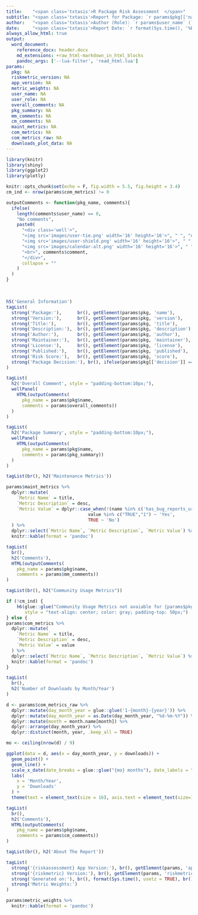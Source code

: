 ```yaml
---
title:    "<span class='txtasis'>R Package Risk Assessment  </span>"
subtitle: "<span class='txtasis'>Report for Package: `r params$pkg[['name']]`</span>"
author:   "<span class='txtasis'>Author (Role): `r params$user_name` (`r params$user_role `)</span>"
date:     "<span class='txtasis'>Report Date: `r format(Sys.time(), '%B %d, %Y')`</span>"
always_allow_html: true
output:
  word_document:
    reference_docx: header.docx
    md_extensions: +raw_html-markdown_in_html_blocks
    pandoc_args: ['--lua-filter', 'read_html.lua']
params:
  pkg: NA
  riskmetric_version: NA
  app_version: NA
  metric_weights: NA
  user_name: NA
  user_role: NA
  overall_comments: NA
  pkg_summary: NA
  mm_comments: NA
  cm_comments: NA
  maint_metrics: NA
  com_metrics: NA
  com_metrics_raw: NA
  downloads_plot_data: NA
---
```


<!-- ![](raa-image.png){style="position:float-right; width:63px; height:52px;"} -->

<style type="text/css">
.txtasis {
  text-transform:none;
}
</style>

```r
library(knitr)
library(shiny)
library(ggplot2)
library(plotly)

knitr::opts_chunk$set(echo = F, fig.width = 5.5, fig.height = 3.4)
cm_ind <- nrow(params$com_metrics) != 0
```

```r
outputComments <- function(pkg_name, comments){
  ifelse(
    length(comments$user_name) == 0, 
    "No comments",
    paste0(
      "<div class='well'>",
      "<img src='images/user-tie.png' width='16' height='16'>", " ", "user: ", comments$user_name, ", ", 
      "<img src='images/user-shield.png' width='16' height='16'>", " ", "role: ", comments$user_role, ", ",
      "<img src='images/calendar-alt.png' width='16' height='16'>", " ", "date: ", comments$added_on,
      "<br>", comments$comment,
      "</div>",
      collapse = ""
    )
  )
}
```

<br>

```r
h5('General Information')
tagList(
  strong('Package:'),      br(), getElement(params$pkg, 'name'),         br(), br(),
  strong('Version:'),      br(), getElement(params$pkg, 'version'),      br(), br(),
  strong('Title:'),        br(), getElement(params$pkg, 'title'),        br(), br(),
  strong('Description:'),  br(), getElement(params$pkg, 'description'),  br(), br(),
  strong('Author:'),       br(), getElement(params$pkg, 'author'),       br(), br(),
  strong('Maintainer:'),   br(), getElement(params$pkg, 'maintainer'),   br(), br(),
  strong('License:'),      br(), getElement(params$pkg, 'license'),      br(), br(),
  strong('Published:'),    br(), getElement(params$pkg, 'published'),    br(), br(),
  strong('Risk Score:'),   br(), getElement(params$pkg, 'score'),        br(), br(),
  strong('Package Decision:'), br(), ifelse(params$pkg[['decision']] == '', 'Pending', params$pkg[['decision']])
)
```


```r
tagList(
  h2('Overall Comment', style = "padding-bottom:10px;"),
  wellPanel(
    HTML(outputComments(
      pkg_name = params$pkg$name,
      comments = params$overall_comments))
  )
)
```

```r
tagList(
  h2('Package Summary', style = "padding-bottom:10px;"),
  wellPanel(
    HTML(outputComments(
      pkg_name = params$pkg$name,
      comments = params$pkg_summary))
  )
)
```

\newpage
```r
tagList(br(), h2('Maintenance Metrics'))
```


```r
params$maint_metrics %>%
  dplyr::mutate(
    `Metric Name` = title,
    `Metric Description` = desc,
    `Metric Value` = dplyr::case_when(!(name %in% c('has_bug_reports_url', 'news_current')) ~ value,
                               value %in% c("TRUE","1") ~ 'Yes',
                               TRUE ~ 'No')
  ) %>%
  dplyr::select(`Metric Name`, `Metric Description`, `Metric Value`) %>%
  knitr::kable(format = 'pandoc')
```


```r
tagList(
  br(),
  h2('Comments'),
  HTML(outputComments(
    pkg_name = params$pkg$name,
    comments = params$mm_comments))
)
```


\newpage
```r
tagList(br(), h2("Community Usage Metrics"))
```


```r
if (!cm_ind) {
    h6(glue::glue("Community Usage Metrics not avaiable for {params$pkg$name}"),
       style = "text-align: center; color: gray; padding-top: 50px;")
} else {
params$com_metrics %>%
  dplyr::mutate(
    `Metric Name` = title,
    `Metric Description` = desc,
    `Metric Value` = value
  ) %>%
  dplyr::select(`Metric Name`, `Metric Description`, `Metric Value`) %>%
  knitr::kable(format = 'pandoc')
}
```


```r
tagList(
  br(),
  h2('Number of Downloads by Month/Year')
)
```


```r
d <- params$com_metrics_raw %>%
  dplyr::mutate(day_month_year = glue::glue('1-{month}-{year}')) %>%
  dplyr::mutate(day_month_year = as.Date(day_month_year, "%d-%m-%Y")) %>%
  dplyr::mutate(month = month.name[month]) %>%
  dplyr::arrange(day_month_year) %>%
  dplyr::distinct(month, year, .keep_all = TRUE)

mo <- ceiling(nrow(d) / 9)

ggplot(data = d, aes(x = day_month_year, y = downloads)) +
  geom_point() +
  geom_line() +
  scale_x_date(date_breaks = glue::glue("{mo} months"), date_labels = "%m-%Y") +
  labs(
    x = 'Month/Year',
    y = 'Downloads'
  ) +
  theme(text = element_text(size = 16), axis.text = element_text(size=16))# angle = 30, vjust = 0.5, hjust=1))
```


```r
tagList(
  br(),
  h2('Comments'),
  HTML(outputComments(
    pkg_name = params$pkg$name,
    comments = params$cm_comments))
)
```

\newpage
```r
tagList(br(), h2('About The Report'))
```


```r

tagList(
  strong('{riskassessment} App Version:'), br(), getElement(params, 'app_version'), br(), br(),
  strong('{riskmetric} Version:'), br(), getElement(params, 'riskmetric_version'), br(), br(),
  strong('Generated on:'), br(), format(Sys.time(), usetz = TRUE), br(), br(),
  strong('Metric Weights:')
)

params$metric_weights %>%
  knitr::kable(format = 'pandoc')
```

